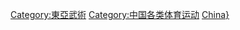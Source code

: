 {{Catnav|頁面分類|各種主題的頁面分類|按國家分類|各國文化|中国文化}}
{{Catnav|頁面分類|体育|搏擊運動|武术}}

{{catmore}}
{{Commons category|Martial arts of China}}

[[Category:東亞武術|Category:東亞武術]]
[[Category:中国各类体育运动|Category:中国各类体育运动]]
[[Category:各國武術|China}]]